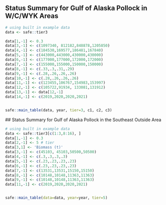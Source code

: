 ## Status Summary for Gulf of Alaska Pollock in W/C/WYK Areas
```r
# using built in example data 
data <- safe::tier3

data[1,-1] <- 0.3
data[3,-1] <- c(1097340, 812182,848878,1205850)
data[4,-1] <- c(184530,169577,186481,167840)
data[5,-1] <- c(443000,443000,430000,430000)
data[6,-1] <- c(177000,177000,172000,172000)
data[7,-1] <- c(155000,155000,150000,150000)
data[8,-1] <- c(.33,.3,.31,.29)
data[9,-1] <- c(.28,.26,.26,.26) 
data[10,-1] <- c(.28,.26,.26,.26) 
data[11,-1] <- c(123455,106767,154983,153997)
data[12,-1] <- c(105722,91934, 133081,131912)
data[13,-1] <- data[12,-1]
data[14,-1] <- c(2019,2020,2020,2021)


safe::main_table(data, year, tier=3, c1, c2, c3)
```
 
 ## Status Summary for Gulf of Alaska Pollock in the Southeast Outside Area


```r
# using built in example data 
data <- safe::tier3[c(1:3,8:16), ]
data[1,-1] <- 0.3
data[2,-1] <- 5 # tier
data[3,1] <- 'Biomass (t)'
data[3,-1] <- c(45103, 45103,50500,50500)
data[4,-1] <- c(.3,.3,.3,.3)
data[5,-1] <- c(.23,.23,.23,.23) 
data[6,-1] <- c(.23,.23,.23,.23) 
data[7,-1] <- c(13531,13531,15150,15150)
data[8,-1] <- c(10148,10148,11363,11363)
data[9,-1] <- c(10148,10148,11363,11363)
data[11,-1] <- c(2019,2020,2020,2021)


safe::main_table(data=data, year=year, tier=5)
```
